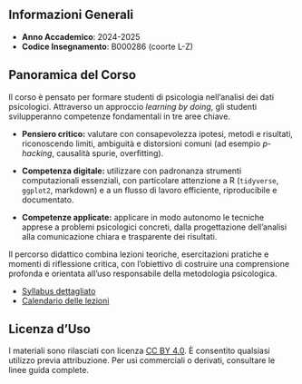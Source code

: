 ## Informazioni Generali {.unnumbered}

- **Anno Accademico**: 2024-2025
- **Codice Insegnamento**: B000286 (coorte L-Z)

## Panoramica del Corso {.unnumbered}

Il corso è pensato per formare studenti di psicologia nell’analisi dei dati psicologici. Attraverso un approccio *learning by doing*, gli studenti svilupperanno competenze fondamentali in tre aree chiave.

* **Pensiero critico:** valutare con consapevolezza ipotesi, metodi e risultati, riconoscendo limiti, ambiguità e distorsioni comuni (ad esempio *p-hacking*, causalità spurie, overfitting).

* **Competenza digitale:** utilizzare con padronanza strumenti computazionali essenziali, con particolare attenzione a R (`tidyverse`, `ggplot2`, markdown) e a un flusso di lavoro efficiente, riproducibile e documentato.

* **Competenze applicate:**  applicare in modo autonomo le tecniche apprese a problemi psicologici concreti, dalla progettazione dell’analisi alla comunicazione chiara e trasparente dei risultati.

Il percorso didattico combina lezioni teoriche, esercitazioni pratiche e momenti di riflessione critica, con l’obiettivo di costruire una comprensione profonda e orientata all’uso responsabile della metodologia psicologica.

- [Syllabus dettagliato](syllabus/syllabus.pdf)
- [Calendario delle lezioni](programmazione2024.pdf)

## Licenza d'Uso {.unnumbered}

I materiali sono rilasciati con licenza [CC BY 4.0](https://creativecommons.org/licenses/by/4.0/deed.it). È consentito qualsiasi utilizzo previa attribuzione. Per usi commerciali o derivati, consultare le linee guida complete.
